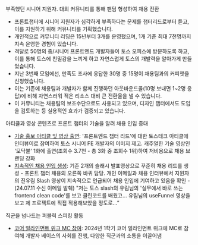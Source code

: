 
<SubHeading2>
  부족했던 시니어 지원자. 대외 커뮤니티를 통해 팬덤 형성하여 채용 전환
</SubHeading2>

- 프론트챕터에 시니어 지원자가 심각하게 부족하다는 문제를 챕터리드로부터 듣고, 이를 지원하기 위해 커뮤니티를 기획했습니다.
- 개인적으로 커뮤니티 리딩은 15년부터 3개를 운영했으며, 1개 기준 최대 7천명까지 지속 운영한 경험이 있습니다.
- 격달로 50명의 중/시니어 프론트엔드 개발자들이 토스 오피스에 방문하도록 하고, 이를 통해 토스에 친밀감을 느끼게 하고 자연스럽게 토스의 개발력을 알아가게 만들었습니다.
- 지난 3번째 모임에선, 만족도 조사에 응답한 30명 중 15명이 채용팀과의 커피챗을 신청했습니다.
- 이는 기존에 채용팀과 개발자가 함께 진행하던 아웃바운드콜(10명 보내면 1~2명 응답)에 비해 자연스러워 적은 리소스 대비 큰 전환율을 낼 수 있습니다.
- 이 커뮤니티는 채용팀의 보조수단으로도 사용되고 있으며, 디자인 챕터에서도 도입을 검토하는 등 실용적인 효과가 검증되고 있습니다.

<SubHeading2>
  아티클과 영상 콘텐츠로 프론트 챕터의 기술을 알려 채용 인입 증대
</SubHeading2>

- <u>기술 홍보 아티클 및 영상 출연</u>: '프론트엔드 챕터 리드'에 대한 토스테크
  아티클에 인터뷰이로 참여하여 토스 시니어 FE 개발자의 이미지 제고. 캐주얼한
  기술 영상인 '모닥불' 1화에 출연(조회수 3.7천 - 총 3화 중 조회수 1위)하여
  저비용으로 채용 브랜딩 강화
- <u>지속적인 채용 인입 생성</u>: 기존 2개의 슬래시 발표영상으로 꾸준히 채용
  리드를 생성 - 프론트 챕터 채용의 오른쪽 바퀴 담당. 개인 이메일과 채용
  인터뷰에서 지원자의 진유림 Slash 영상이 지속적으로 언급되어 채용 인입에
  기여하고 있음을 확인 - (24.07.11 수신 이메일 발췌) "저는 토스 slash의 유림님의
  '실무에서 바로 쓰는 frontend clean code'를 보고 클린코드를 배웠고… 유림님의
  useFunnel 영상을 보고 제 프로젝트에 직접 적용해보았을 정도로…”

<SubHeading2>직군을 넘나드는 퍼블릭 스피킹 활동</SubHeading2>

- <u>코어 얼라인먼트 위크 MC 참여</u>: 2024년 1학기 코어 얼라인먼트 위크에 MC로
  참여해 개발자 베이스의 사회를 진행, 다양한 직군과의 소통을 이끌어냄
